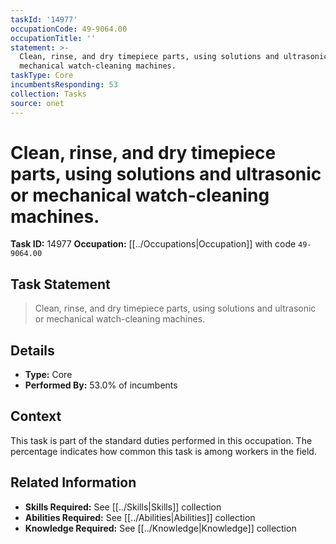 ```yaml
---
taskId: '14977'
occupationCode: 49-9064.00
occupationTitle: ''
statement: >-
  Clean, rinse, and dry timepiece parts, using solutions and ultrasonic or
  mechanical watch-cleaning machines.
taskType: Core
incumbentsResponding: 53
collection: Tasks
source: onet
---
```

# Clean, rinse, and dry timepiece parts, using solutions and ultrasonic or mechanical watch-cleaning machines.

**Task ID:** 14977
**Occupation:** [[../Occupations|Occupation]] with code `49-9064.00`

## Task Statement

> Clean, rinse, and dry timepiece parts, using solutions and ultrasonic or mechanical watch-cleaning machines.

## Details

- **Type:** Core
- **Performed By:** 53.0% of incumbents

## Context

This task is part of the standard duties performed in this occupation. The percentage indicates how common this task is among workers in the field.

## Related Information

- **Skills Required:** See [[../Skills|Skills]] collection
- **Abilities Required:** See [[../Abilities|Abilities]] collection
- **Knowledge Required:** See [[../Knowledge|Knowledge]] collection
